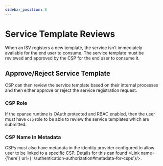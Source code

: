 ```yaml
---
sidebar_position: 8
---
```


# Service Template Reviews


When an ISV registers a new template, the service isn't immediately available for the end user to consume.
The service template must be reviewed and approved by the CSP for the end user to consume it.

## Approve/Reject Service Template

CSP can then review the service template based on their internal processes and then either approve or reject the service registration request.

### CSP Role

If the xpanse runtime is OAuth protected and RBAC enabled, then the user must have `csp` role to be able to review the service templates which are submitted.

### CSP Name in Metadata

CSPs must also have metadata in the identity provider configured to allow user to be linked to a specific CSP.
Details for this can found <Link name={'here'} url={'./authentication-authorization#metadata-for-csps'}/>.
